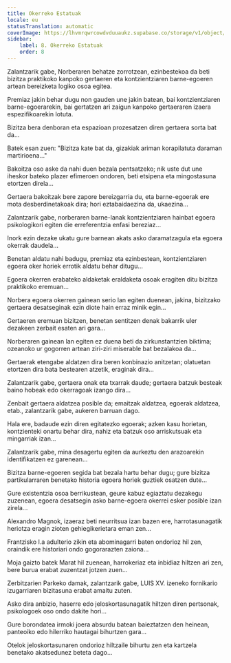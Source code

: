 ```yaml
---
title: Okerreko Estatuak
locale: eu
statusTranslation: automatic
coverImage: https://lhvmrqwrcowdvduuaukz.supabase.co/storage/v1/object/public/strapi-uploads/small_cover-tratado-de-psicologia-revolucionaria.webp-5e15e1cec4e0ebebcde5d7fc7565d8fd.webp
sidebar:
    label: 8. Okerreko Estatuak
    order: 8
---
```

Zalantzarik gabe, Norberaren behatze zorrotzean, ezinbestekoa da beti bizitza praktikoko kanpoko gertaeren eta kontzientziaren barne-egoeren artean bereizketa logiko osoa egitea.

Premiaz jakin behar dugu non gauden une jakin batean, bai kontzientziaren barne-egoerarekin, bai gertatzen ari zaigun kanpoko gertaeraren izaera espezifikoarekin lotuta.

Bizitza bera denboran eta espazioan prozesatzen diren gertaera sorta bat da...

Batek esan zuen: "Bizitza kate bat da, gizakiak ariman korapilatuta daraman martirioena..."

Bakoitza oso aske da nahi duen bezala pentsatzeko; nik uste dut une iheskor bateko plazer efimeroen ondoren, beti etsipena eta mingostasuna etortzen direla...

Gertaera bakoitzak bere zapore bereizgarria du, eta barne-egoerak ere mota desberdinetakoak dira; hori eztabaidaezina da, ukaezina...

Zalantzarik gabe, norberaren barne-lanak kontzientziaren hainbat egoera psikologikori egiten die erreferentzia enfasi bereziaz...

Inork ezin dezake ukatu gure barnean akats asko daramatzagula eta egoera okerrak daudela...

Benetan aldatu nahi badugu, premiaz eta ezinbestean, kontzientziaren egoera oker horiek errotik aldatu behar ditugu...

Egoera okerren erabateko aldaketak eraldaketa osoak eragiten ditu bizitza praktikoko eremuan...

Norbera egoera okerren gainean serio lan egiten duenean, jakina, bizitzako gertaera desatseginak ezin diote hain erraz minik egin...

Gertaeren eremuan bizitzen, benetan sentitzen denak bakarrik uler dezakeen zerbait esaten ari gara...

Norberaren gainean lan egiten ez duena beti da zirkunstantzien biktima; ozeanoko ur gogorren artean ziri-ziri miserable bat bezalakoa da...

Gertaerak etengabe aldatzen dira beren konbinazio anitzetan; olatuetan etortzen dira bata bestearen atzetik, eraginak dira...

Zalantzarik gabe, gertaera onak eta txarrak daude; gertaera batzuk besteak baino hobeak edo okerragoak izango dira...

Zenbait gertaera aldatzea posible da; emaitzak aldatzea, egoerak aldatzea, etab., zalantzarik gabe, aukeren barruan dago.

Hala ere, badaude ezin diren egitatezko egoerak; azken kasu horietan, kontzienteki onartu behar dira, nahiz eta batzuk oso arriskutsuak eta mingarriak izan...

Zalantzarik gabe, mina desagertu egiten da aurkeztu den arazoarekin identifikatzen ez garenean...

Bizitza barne-egoeren segida bat bezala hartu behar dugu; gure bizitza partikularraren benetako historia egoera horiek guztiek osatzen dute...

Gure existentzia osoa berrikustean, geure kabuz egiaztatu dezakegu zuzenean, egoera desatsegin asko barne-egoera okerrei esker posible izan zirela...

Alexandro Magnok, izaeraz beti neurritsua izan bazen ere, harrotasunagatik heriotza eragin zioten gehiegikerietara eman zen...

Frantzisko I.a adulterio zikin eta abominagarri baten ondorioz hil zen, oraindik ere historiari ondo gogorarazten zaiona...

Moja gaizto batek Marat hil zuenean, harrokeriaz eta inbidiaz hiltzen ari zen, bere burua erabat zuzentzat jotzen zuen...

Zerbitzarien Parkeko damak, zalantzarik gabe, LUIS XV. izeneko fornikario izugarriaren bizitasuna erabat amaitu zuten.

Asko dira anbizio, haserre edo jeloskortasunagatik hiltzen diren pertsonak, psikologoek oso ondo dakite hori...

Gure borondatea irmoki joera absurdu batean baieztatzen den heinean, panteoiko edo hilerriko hautagai bihurtzen gara...

Otelok jeloskortasunaren ondorioz hiltzaile bihurtu zen eta kartzela benetako akatsedunez beteta dago...

